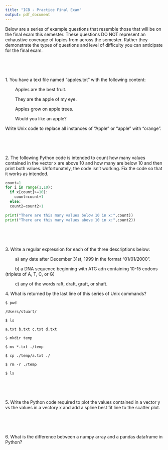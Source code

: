 ```yaml
---
title: "ICB - Practice Final Exam"
output: pdf_document
---
```


Below are a series of example questions that resemble those that will be on the final exam this semester. These questions DO NOT represent an exhaustive coverage of topics from across the semester. Rather they demonstrate the types of questions and level of difficulty you can anticipate for the final exam. 

&nbsp;

&nbsp;

1\. You have a text file named "apples.txt" with the following content:

&nbsp; &nbsp; &nbsp; &nbsp; Apples are the best fruit.

&nbsp; &nbsp; &nbsp; &nbsp; They are the apple of my eye.

&nbsp; &nbsp; &nbsp; &nbsp; Apples grow on apple trees.

&nbsp; &nbsp; &nbsp; &nbsp; Would you like an apple?

Write Unix code to replace all instances of "Apple" or "apple" with "orange".

&nbsp;

&nbsp;

2\. The following Python code is intended to count how many values contained in the vector x are above 10 and how many are below 10 and then print both values. Unfortunately, the code isn't working. Fix the code so that it works as intended. 

```python
count=1
for i in range(1,10):
  if x[count]>=10):
    count=count+1  
  else: 
  count2=count2+1

print("There are this many values below 10 in x:",count))
print("There are this many values above 10 in x:",count2))
```

&nbsp;

&nbsp;

3\. Write a regular expression for each of the three descriptions below:

&nbsp; &nbsp; &nbsp; &nbsp; a) any date after December 31st, 1999 in the format "01/01/2000".

&nbsp; &nbsp; &nbsp; &nbsp; b) a DNA sequence beginning with ATG adn containing 10-15 codons (triplets of A, T, C, or G)

&nbsp; &nbsp; &nbsp; &nbsp; c) any of the words raft, draft, graft, or shaft.

\pagebreak

4\. What is returned by the last line of this series of Unix commands?

`$ pwd`

`/Users/stuart/`

`$ ls`

`a.txt b.txt c.txt d.txt`

`$ mkdir temp`

`$ mv *.txt ./temp`

`$ cp ./temp/a.txt ./`

`$ rm -r ./temp`

`$ ls`

&nbsp;

&nbsp;

5\. Write the Python code required to plot the values contained in a vector y vs the values in a vectory x and add a spline best fit line to the scatter plot.

&nbsp;

&nbsp;

6\. What is the difference between a numpy array and a pandas dataframe in Python? 